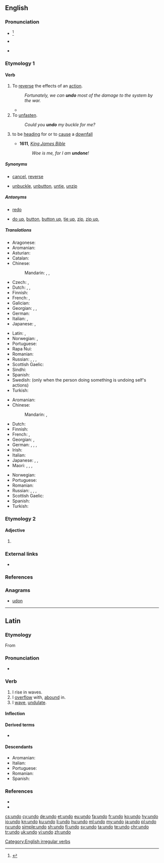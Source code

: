 {{also|undō}}
==English==

===Pronunciation===
* {{a|US|UK}}<ref>{{R:OED Online}}</ref> {{IPA|/ʌnˈduː/|lang=en}}
* {{rhymes|uː|lang=en}}
* {{homophones|lang=en|undue}} {{qualifier|in [[Wikipedia:Yod-dropping|yod dropping]] dialects}}

===Etymology 1===
{{prefix|un|do|lang=en}}

====Verb====
{{en-verb|undoes|undoing|undid|undone}}

# To [[reverse]] the effects of an [[action]].{{jump|reverse effects|a|s}}
#: ''Fortunately, we can '''undo''' most of the damage to the system by the war.''
#* {{quote-news
|year=2011
|date=October 15
|author=Michael Da Silva
|title=Wigan 1 - 3 Bolton
|work=BBC Sport
|url=http://news.bbc.co.uk/sport2/hi/football/eng_prem/15226200.stm
|page=
|passage=But Wigan '''undid''' their good work by conceding an avoidable second goal deep into first-half injury time.}}
# To [[unfasten]].{{jump|unfasten|a|s}}
#: ''Could you '''undo''' my buckle for me?''
# {{label|en|figuratively}} to be [[head]]ing for or to [[cause]] a [[downfall]]
#* '''1611''', ''[[w:Authorized King James Version|King James Bible]]''
#*: ''Woe is me, for I am '''undone'''!''

=====Synonyms=====
* {{jump|s|reverse effects|a}} [[cancel]], [[reverse]]
* {{jump|s|unfasten|a}} [[unbuckle]], [[unbutton]], [[untie]], [[unzip]]

=====Antonyms=====
* {{jump|s|reverse effects|s}} [[redo]]
* {{jump|a|unfasten|s}} [[do up]], [[button]], [[button up]], [[tie up]], [[zip]], [[zip up]],

=====Translations=====
{{trans-top|to reverse}}
* Aragonese: {{t|an|desfer}}
* Aromanian: {{t|rup|disfac}}
* Asturian: {{t|ast|desfacer}}
* Catalan: {{t+|ca|desfer}}
* Chinese:
*: Mandarin: {{t|cmn|復原|sc=Hani}}, {{t+|cmn|复原|tr=fùyuán|sc=Hani}}, {{t|cmn|重做}}
* Czech: {{t|cs|odčinit}}, {{t|cs|navrátit}}
* Dutch: {{t|nl|ongedaan maken}}, {{t+|nl|tenietdoen}}, {{t+|nl|ontdoen}}
* Finnish: {{t+|fi|kumota}}
* French: {{t+|fr|annuler}}, {{t+|fr|défaire}}
* Galician: {{t|gl|desfacer}}
* Georgian: {{t|ka|გაუქმება|sc=Geor}}, {{t|ka|შებრუნება|sc=Geor}}, {{t|ka|ანულირება}}
* German: {{t|de|rückgängig machen}}
* Italian: {{t+|it|annullare}}, {{t+|it|disfare}}
* Japanese: {{t|ja|取り消す|tr=とりけす, torikesu|sc=Jpan}}, {{qualifier|computing}} {{t|ja|アンドゥ|tr=andu suru|alt=アンドゥする|sc=Jpan}}
{{trans-mid}}
* Latin: {{t|la|abrogo}}, {{t+|la|destruo}}
* Norwegian: {{t|no|rette opp}}, {{t+|no|angre}}
* Portuguese: {{t+|pt|desfazer}}
* Rapa Nui: {{t|rap|kume}}
* Romanian: {{t+|ro|desface}}
* Russian: {{t+|ru|отменя́ть|impf}}, {{t+|ru|отмени́ть|pf}}, {{t+|ru|возвраща́ть|impf}}, {{t+|ru|верну́ть|pf}}
* Scottish Gaelic: {{t|gd|neo-dhèan}}
* Sindhi: {{t+|sd|اڻڪرڻ}}
* Spanish: {{t+|es|deshacer}}
* Swedish: {{t+|sv|ångra}} (only when the person doing something is undoing self's actions)
* Turkish: {{t+|tr|geri almak}}
{{trans-bottom}}

{{trans-top|to unfasten}}
* Aromanian: {{t|rup|disfac}}
* Chinese:
*: Mandarin: {{t+|cmn|解開|sc=Hani}}, {{t+|cmn|解开|tr=jiěkāi|sc=Hani}}
* Dutch: {{t+|nl|losmaken}}
* Finnish: {{t+|fi|avata}}
* French: {{t+|fr|défaire}}, {{t+|fr|délier}}
* Georgian: {{t|ka|გახსნა}}, {{t|ka|შეხსნა}}
* German: {{t|de|abschnallen}}, {{t+|de|lösen}}, {{t|de|losmachen}}, {{t+|de|öffnen}}
* Irish: {{t|ga|scaoil}}
* Italian: {{t+|it|slacciare}}
* Japanese: {{t+|ja|はずす|tr=hazusu|sc=Jpan}}, {{t|ja|ほどく|tr=hodoku|sc=Jpan}}, {{t|ja|解く|tr=とく, toku|sc=Jpan}}
* Maori: {{t|mi|wete}}, {{t|mi|wetewete}}, {{t|mi|wewete}}, {{t|mi|whakamatara}}
{{trans-mid}}
* Norwegian: {{t+|no|løsne}}
* Portuguese: {{t+|pt|desatar}}
* Romanian: {{t+|ro|desface}}
* Russian: {{t+|ru|расстёгивать|impf}}, {{t+|ru|расстегну́ть|pf}}, {{t+|ru|развя́зывать|impf}}, {{t+|ru|развяза́ть|pf}}
* Scottish Gaelic: {{t|gd|fuasgail}}
* Spanish: {{t+|es|desatar}}
* Turkish: {{t+|tr|çözmek}}
{{trans-bottom}}

===Etymology 2===

====Adjective====
{{head|en|adjective}}

# {{misspelling of|undue|lang=en}}

===External links===
* {{pedialite}}

===References===
<references/>

===Anagrams===
* [[udon#English|udon]]

[[Category:English irregular verbs]]

----

==Latin==

===Etymology===
From {{m|la|unda||a wave}}

===Pronunciation===
* {{la-pronunc|undō}}

===Verb===
{{la-verb|undō|undāre|undāvī|undātum|conj=1}}

# I rise in waves.
# I [[overflow]] with, [[abound]] in.
# I [[wave]], [[undulate]].

====Inflection====
{{la-conj-1st|und|undāv|undāt}}

====Derived terms====
* {{l|la|redundō}}

====Descendants====
* Aromanian: {{l|rup|undedz}}
* Italian: {{l|it|ondare}}
* Portuguese: {{l|pt|undar}}
* Romanian: {{l|ro|unda}}
* Spanish: {{l|es|ondear}}

===References===
* {{R:L&S}}
* {{R:Century 1911|redound}}

[[cs:undo]]
[[cy:undo]]
[[de:undo]]
[[et:undo]]
[[eu:undo]]
[[fa:undo]]
[[fr:undo]]
[[ko:undo]]
[[hy:undo]]
[[io:undo]]
[[kn:undo]]
[[ku:undo]]
[[li:undo]]
[[hu:undo]]
[[ml:undo]]
[[my:undo]]
[[ja:undo]]
[[pl:undo]]
[[ru:undo]]
[[simple:undo]]
[[sh:undo]]
[[fi:undo]]
[[sv:undo]]
[[ta:undo]]
[[te:undo]]
[[chr:undo]]
[[tr:undo]]
[[uk:undo]]
[[vi:undo]]
[[zh:undo]]
